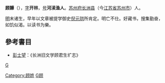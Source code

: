 '''顾韡'''（{{bd|?||?|}}），[[表字|字]]'''开林'''，[[号|号]]'''河渎渔人'''。[[苏州府|苏州府]][[长洲县|长洲县]]（今[[江苏省|江苏省]][[苏州市|苏州市]]）人。

[[明|明]]末诸生，早年以文章被提学御史[[倪元珙|倪元珙]]所肯定。明亡不仕。好藏书，搜集勤奋，如饥似渴。以读书为樂。

== 參考書目 ==
* [[彭士望|彭士望]]：《长洲旧文学顾君生圹志》

[[category:清朝藏书家|G]]
[[Category:顾姓|Category:顾姓]]
[[Category:苏州人|G顾]]